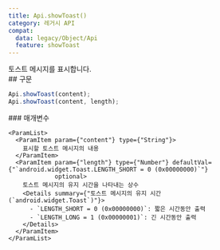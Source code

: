 ```yaml
---
title: Api.showToast()
category: 레거시 API
compat:
  data: legacy/Object/Api
  feature: showToast
---
```


<Section>
  토스트 메시지를 표시합니다.
</Section>
<Section>
  ## 구문

  ~~~js
  Api.showToast(content);
  Api.showToast(content, length);
  ~~~

  <Section>
    ### 매개변수

    <ParamList>
      <ParamItem param={"content"} type={"String"}>
        표시할 토스트 메시지의 내용
      </ParamItem>
      <ParamItem param={"length"} type={"Number"} defaultVal={"`android.widget.Toast.LENGTH_SHORT = 0 (0x00000000)`"}
                 optional>
        토스트 메시지의 유지 시간을 나타내는 상수
        <Details summary={"토스트 메시지의 유지 시간 (`android.widget.Toast`)"}>
          - `LENGTH_SHORT = 0 (0x00000000)`: 짧은 시간동안 출력
          - `LENGTH_LONG = 1 (0x00000001)`: 긴 시간동안 출력
        </Details>
      </ParamItem>
    </ParamList>
  </Section>
</Section>